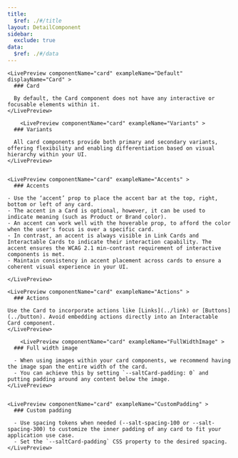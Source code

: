 ```yaml
---
title:
  $ref: ./#/title
layout: DetailComponent
sidebar:
  exclude: true
data:
  $ref: ./#/data
---
```


<LivePreviewControls>

    <LivePreview componentName="card" exampleName="Default" displayName="Card" >
      ### Card

      By default, the Card component does not have any interactive or focusable elements within it. 
    </LivePreview>

        <LivePreview componentName="card" exampleName="Variants" >
      ### Variants

      All card components provide both primary and secondary variants, offering flexibility and enabling differentiation based on visual hierarchy within your UI.
    </LivePreview>


    <LivePreview componentName="card" exampleName="Accents" >
      ### Accents

    - Use the ‘accent’ prop to place the accent bar at the top, right, bottom or left of any card.
    - The accent in a Card is optional, however, it can be used to indicate meaning (such as Product or Brand color).
    - An accent can work well with the hoverable prop, to afford the color when the user's focus is over a specific card.
    - In contrast, an accent is always visible in Link Cards and Interactable Cards to indicate their interaction capability. The accent ensures the WCAG 2.1 min-contrast requirement of interactive components is met.
    - Maintain consistency in accent placement across cards to ensure a coherent visual experience in your UI.

    </LivePreview>

    <LivePreview componentName="card" exampleName="Actions" >
      ### Actions

    Use the Card to incorporate actions like [Links](../link) or [Buttons](../button). Avoid embedding actions directly into an Interactable Card component.
    </LivePreview>

        <LivePreview componentName="card" exampleName="FullWidthImage" >
      ### Full width image

      - When using images within your card components, we recommend having the image span the entire width of the card.
      - You can achieve this by setting `--saltCard-padding: 0` and putting padding around any content below the image.
    </LivePreview>


    <LivePreview componentName="card" exampleName="CustomPadding" >
      ### Custom padding

      - Use spacing tokens when needed (--salt-spacing-100 or --salt-spacing-300) to customize the inner padding of any card to fit your application use case.
      - Set the `--saltCard-padding` CSS property to the desired spacing.
    </LivePreview>

</LivePreviewControls>
